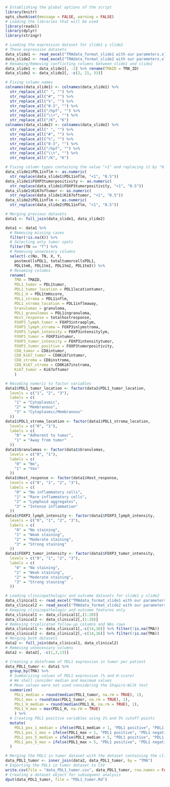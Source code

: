 ```r
# Establishing the global options of the script
library(knitr)
opts_chunk$set(message = FALSE, warning = FALSE)
# Loading the libraries that will be used
library(readxl)
library(dplyr)
library(stringr)
```

```r
# Loading the expression dataset for slide1 y slide2
# These expression datasets 
data_slide1 <- read_excel("TMAdata_format_slide1 with our parameters.xlsx", sheet = 1, na = ".")
data_slide2 <- read_excel("TMAdata_format_slide2 with our parameters.xlsx", sheet = 1, na = ".")
# Renaming/Removing conflicting columns between slide1 and slide2
data_slide1 <- data_slide1[, -2] %>% rename(TMAID = TMA_ID)
data_slide2 <- data_slide2[, -c(2, 21, 33)]

# Fixing column names
colnames(data_slide1) <- colnames(data_slide1) %>%
  str_replace_all(" ", "") %>%
  str_replace_all("#", "") %>%
  str_replace_all("%", "") %>%
  str_replace_all("0-3", "") %>%
  str_replace_all("/hpf", "") %>%
  str_replace_all("\\+", "") %>%
  str_replace_all("/K", "K")
colnames(data_slide2) <- colnames(data_slide2) %>%
  str_replace_all(" ", "") %>%
  str_replace_all("#", "") %>%
  str_replace_all("%", "") %>%
  str_replace_all("0-3", "") %>%
  str_replace_all("/hpf", "") %>%
  str_replace_all("\\+", "") %>%
  str_replace_all("/K", "K")

# Fixing column types containing the value "<1" and replacing it by "0.5"
data_slide1$PDL1inflm <- as.numeric(
  str_replace(data_slide1$PDL1inflm, "<1", "0.5"))
data_slide1$FOXP3tumorpositivity <- as.numeric(
  str_replace(data_slide1$FOXP3tumorpositivity, "<1", "0.5"))
data_slide1$Ki67oftumor <- as.numeric(
  str_replace(data_slide1$Ki67oftumor, "<1", "0.5"))
data_slide2$PDL1inflm <- as.numeric(
  str_replace(data_slide2$PDL1inflm, "<1", "0.5"))

# Merging previous datasets
data1 <- full_join(data_slide1, data_slide2)

data1 <- data1 %>%
  # Removing missing cases
  filter(!is.na(X)) %>%
  # Selecting only tumor spots
  filter(TN == "T") %>%
  # Removing unnecesary columns
  select(-c(No, TN, X, Y,
    postmcellsPDL1, totaltumorcellsPDL1,
    PDL1tm0, PDL1tm1, PDL1tm2, PDL1tm3)) %>%
  # Renaming columns
  rename(
    TMA = TMAID,
    PDL1_tumor = PDL1tumor,
    PDL1_tumor_location = PDL1locationtumor,
    PDL1_H = PDL1tmHscore,
    PDL1_stroma = PDL1inflm,
    PDL1_stroma_location = PDL1inflmaway,
    Granulomas = granuloma,
    PDL1_granulomas = PDL1ingranuloma,
    Host_response = totalhostresponse,
    FOXP3_lymph_tumor = FOXP3intraeplym,
    FOXP3_lymph_stroma = FOXP3inlymstroma,
    FOXP3_lymph_intensity = FOXP3intensitylym,
    FOXP3_tumor = FOXP3intumor,
    FOXP3_tumor_intensity = FOXP3intensitytumor,
    FOXP3_tumor_positive = FOXP3tumorpositivity,
    CD8_tumor = CD8intumor,
    CD8_Ki67_tumor = CD8Ki67intumor,
    CD8_stroma = CD8instroma,
    CD8_Ki67_stroma = CD8Ki67instroma,
    Ki67_tumor = Ki67oftumor
    )

# Recoding numeric to factor variables
data1$PDL1_tumor_location <- factor(data1$PDL1_tumor_location,
  levels = c("1", "2", "3"),
  labels = c(
    "1" = "Cytoplasmic",
    "2" = "Membranous",
    "3" = "Cytoplasmic/Membranous"
  ))
data1$PDL1_stroma_location <- factor(data1$PDL1_stroma_location,
  levels = c("0", "1"),
  labels = c(
    "0" = "Adherent to tumor",
    "1" = "Away from tumor"
  ))
data1$Granulomas <- factor(data1$Granulomas,
  levels = c("0", "1"),
  labels = c(
    "0" = "No",
    "1" = "Yes"
  ))
data1$Host_response <- factor(data1$Host_response,
  levels = c("0", "1", "2", "3"),
  labels = c(
    "0" = "No inflammatory cells",
    "1" = "Rare inflammatory cells",
    "2" = "Lymphoid aggregates",
    "3" = "Intense inflammation"
  ))
data1$FOXP3_lymph_intensity <- factor(data1$FOXP3_lymph_intensity,
  levels = c("0", "1", "2", "3"),
  labels = c(
    "0" = "No staining",
    "1" = "Weak staining",
    "2" = "Moderate staining",
    "3" = "Strong staining"
  ))
data1$FOXP3_tumor_intensity <- factor(data1$FOXP3_tumor_intensity,
  levels = c("0", "1", "2", "3"),
  labels = c(
    "0" = "No staining",
    "1" = "Weak staining",
    "2" = "Moderate staining",
    "3" = "Strong staining"
  ))
```

```r
# Loading clinicopathologic and outcome datasets for slide1 y slide2
data_clinical1 <- read_excel("TMAdata_format_slide1 with our parameters.xlsx", sheet = 2, na = ".")
data_clinical2 <- read_excel("TMAdata_format_slide2 with our parameters.xlsx", sheet = 2, na = ".")
# Keeping clinicopathologic and outcome features only
data_clinical1 <- data_clinical1[,(1:20)]
data_clinical2 <- data_clinical2[,(1:20)]
# Removing triplicated follow-up columns and NAs rows
data_clinical1 <- data_clinical1[,-c(14,16)] %>% filter(!is.na(TMA))
data_clinical2 <- data_clinical2[,-c(14,16)] %>% filter(!is.na(TMA))
# Merging both datasets
data2 <- full_join(data_clinical1, data_clinical2)
# Removing unnecessary columns
data2 <- data2[, -c(1,3,13)]
```

```r
# Creating a dataframe of PDL1 expression in tumor per patient
data_PDL1_tumor <- data1 %>%
  group_by(TMA) %>%
  # Summarizing values of PDL1 expression (% and H-score)
  # We shall consider median and maximum values
  # Mean values were not used considering the Shapiro-Wilk test
  summarize(
    PDL1_median = round(median(PDL1_tumor, na.rm = TRUE), 1),
    PDL1_max = round(max(PDL1_tumor, na.rm = TRUE), 1),
    PDL1_H_median = round(median(PDL1_H, na.rm = TRUE), 1),
    PDL1_H_max = max(PDL1_H, na.rm = TRUE)
    ) %>%
  # Creating PDL1 positive variables using 1% and 5% cutoff points
  mutate(
    PDL1_pos_1_median = ifelse(PDL1_median > 1, "PDL1 positive", "PDL1 negative"),
    PDL1_pos_1_max = ifelse(PDL1_max > 1, "PDL1 positive", "PDL1 negative"),
    PDL1_pos_5_median = ifelse(PDL1_median > 5, "PDL1 positive", "PDL1 negative"),
    PDL1_pos_5_max = ifelse(PDL1_max > 5, "PDL1 positive", "PDL1 negative")
  )

# Merging the PDL1 in tumor dataset with the dataset containing the clinicopathologic and outcome features
data_PDL1_tumor <- inner_join(data2, data_PDL1_tumor, by = "TMA")
# Exporting the PDL1 in tumor dataset to CSV
write.csv(file = "data_PDL1_tumor.csv", data_PDL1_tumor, row.names = FALSE)
# Creating a dataset object for subsequent analysis
dput(data_PDL1_tumor, file = "PDL1_tumor.Rd")
```
